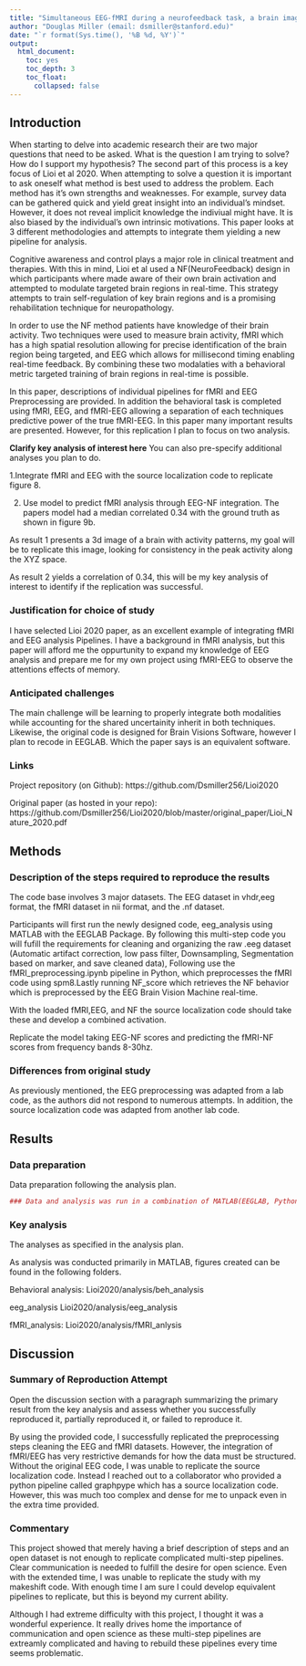 ```yaml
---
title: "Simultaneous EEG-fMRI during a neurofeedback task, a brain imaging dataset for multimodal data integration by Liol et al. (2020, Nature)"
author: "Douglas Miller (email: dsmiller@stanford.edu)"
date: "`r format(Sys.time(), '%B %d, %Y')`"
output:
  html_document:
    toc: yes
    toc_depth: 3
    toc_float:
      collapsed: false
---
```


<!-- Reproducibility reports should all use this template to standardize reporting across projects. These reports will be public supplementary materials that accompany the summary report(s) of the aggregate results. -->

## Introduction

When starting to delve into academic research their are two major questions that need to be asked. What is the question I am trying to solve? How do I support my hypothesis? The second part of this process is a key focus of Lioi et al 2020. When attempting to solve a question it is important to ask oneself what method is best used to address the problem. Each method has it's own strengths and weaknesses. For example, survey data can be gathered quick and yield great insight into an individual's mindset. However, it does not reveal implicit knowledge the indiviual might have. It is also biased by the individual's own intrinsic motivations. This paper looks at 3 different methodologies and attempts to integrate them yielding a new pipeline for analysis. 

Cognitive awareness and control plays a major role in clinical treatment and therapies. With this in mind, Lioi et al used a NF(NeuroFeedback) design in which participants where made aware of their own brain activation and attempted to modulate targeted brain regions in real-time. This strategy attempts to train self-regulation of key brain regions and is a promising rehabilitation technique for neuropathology. 

In order to use the NF method patients have knowledge of their brain activity. Two techniques were used to measure brain activity, fMRI which has a high spatial resolution allowing for precise identification of the brain region being targeted, and EEG which allows for millisecond timing enabling real-time feedback. By combining these two modalaties with a behavioral metric targeted training of brain regions in real-time is possible. 

In this paper, descriptions of individual pipelines for fMRI and EEG Preprocessing are provided. In addition the behavioral task is completed using fMRI, EEG, and fMRI-EEG allowing a separation of each techniques predictive power of the true fMRI-EEG. In this paper many important results are presented. However, for this replication I plan to focus on two analysis. 

**Clarify key analysis of interest here**  You can also pre-specify additional analyses you plan to do.

1.Integrate fMRI and EEG with the source localization code to replicate figure 8.

2. Use model to predict fMRI analysis through EEG-NF integration. The papers model had a median correlated 0.34 with the ground truth as shown in figure 9b.

As result 1 presents a 3d image of a brain with activity patterns, my goal will be to replicate this image, looking for consistency in the peak activity along the XYZ space. 

As result 2 yields a correlation of 0.34, this will be my key analysis of interest to identify if the replication was successful. 


### Justification for choice of study

I have selected Lioi 2020 paper, as an excellent example of integrating fMRI and EEG analysis Pipelines. I have a background in fMRI analysis, but this paper will afford me the oppurtunity to expand my knowledge of EEG analysis and prepare me for my own project using fMRI-EEG to observe the attentions effects of memory.

### Anticipated challenges

The main challenge will be learning to properly integrate both modalities while accounting for the shared uncertainity inherit in both techniques. Likewise, the original code is designed for Brain Visions Software, however I plan to recode in EEGLAB. Which the paper says is an equivalent software.

### Links

Project repository (on Github): 
https://github.com/Dsmiller256/Lioi2020

Original paper (as hosted in your repo): 
https://github.com/Dsmiller256/Lioi2020/blob/master/original_paper/Lioi_Nature_2020.pdf

## Methods

### Description of the steps required to reproduce the results

The code base involves 3 major datasets. The EEG dataset in vhdr,eeg format, the fMRI dataset in nii format, and the .nf dataset.

Participants will first run the newly designed code, eeg_analysis using MATLAB with the EEGLAB Package. By following this multi-step code you will fufill the requirements for cleaning and organizing the raw .eeg dataset (Automatic artifact correction, low pass filter, Downsampling, Segmentation based on marker, and save cleaned data), Following use the fMRI_preprocessing.ipynb pipeline in Python, which preprocesses the fMRI code using spm8.Lastly running NF_score which retrieves the NF behavior which is preprocessed by the EEG Brain Vision Machine real-time.

With the loaded fMRI,EEG, and NF the source localization code should take these and develop a combined activation.

Replicate the model taking EEG-NF scores and predicting the fMRI-NF scores from frequency bands 8-30hz.

### Differences from original study

As previously mentioned, the EEG preprocessing was adapted from a lab code, as the authors did not respond to numerous attempts. In addition, the source localization code was adapted from another lab code.

## Results

### Data preparation

Data preparation following the analysis plan.
	
```r
### Data and analysis was run in a combination of MATLAB(EEGLAB, Python and Fieldtrip) see code folder in Lioli2020.
```

### Key analysis

The analyses as specified in the analysis plan. 

As analysis was conducted primarily in MATLAB, figures created can be found in the following folders. 

Behavioral analysis: Lioi2020/analysis/beh_analysis

eeg_analysis
Lioi2020/analysis/eeg_analysis

fMRI_analysis:
Lioi2020/analysis/fMRI_anlysis

## Discussion

### Summary of Reproduction Attempt

Open the discussion section with a paragraph summarizing the primary result from the key analysis and assess whether you successfully reproduced it, partially reproduced it, or failed to reproduce it.  

By using the provided code, I successfully replicated the preprocessing steps cleaning the EEG and fMRI datasets. However, the integration of fMRI/EEG has very restrictive demands for how the data must be structured. Without the original EEG code, I was unable to replicate the source localization code. Instead I reached out to a collaborator who provided a python pipeline called graphpype which has a source localization code. However, this was much too complex and dense for me to unpack even in the extra time provided. 

### Commentary

This project showed that merely having a brief description of steps and an open dataset is not enough to replicate complicated multi-step pipelines. Clear communication is needed to fulfill the desire for open science. Even with the extended time, I was unable to replicate the study with my makeshift code. With enough time I am sure I could develop equivalent pipelines to replicate, but this is beyond my current ability.

Although I had extreme difficulty with this project, I thought it was a wonderful experience. It really drives home the importance of communication and open science as these multi-step pipelines are extreamly complicated and having to rebuild these pipelines every time seems problematic.  